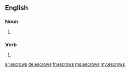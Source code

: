 ==English==

===Noun===
{{head|en|plural}}

# {{plural of|escrow|lang=en}}

===Verb===
{{head|en|head=escrowed}}

# {{en-third-person singular of|escrow}}

[[ar:escrows]]
[[de:escrows]]
[[fr:escrows]]
[[mg:escrows]]
[[my:escrows]]